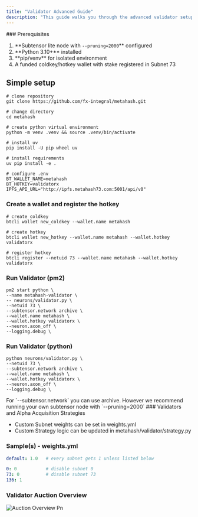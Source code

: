 ```yaml
---
title: "Validator Advanced Guide"
description: "This guide walks you through the advanced validator setup."
---
```


<Note>
  ### Prerequisites

  1. \*\*Subtensor lite node with `--pruning=2000`\*\* configured
  2. \*\*Python 3.10+\*\* installed
  3. \*\*pip/venv\*\* for isolated environment
  4. A funded coldkey/hotkey wallet with stake registered in Subnet 73
</Note>

## **Simple setup**

```shellscript
# clone repository
git clone https://github.com/fx-integral/metahash.git

# change directory
cd metahash

# create python virtual environment
python -m venv .venv && source .venv/bin/activate

# install uv
pip install -U pip wheel uv

# install requirements
uv pip install -e .

# configure .env
BT_WALLET_NAME=metahash
BT_HOTKEY=validatorx
IPFS_API_URL="http://ipfs.metahash73.com:5001/api/v0"
```

### Create a wallet and register the hotkey

```shellscript
# create coldkey
btcli wallet new_coldkey --wallet.name metahash

# create hotkey
btcli wallet new_hotkey --wallet.name metahash --wallet.hotkey validatorx

# register hotkey
btcli register --netuid 73 --wallet.name metahash --wallet.hotkey validatorx
```

### Run Validator (pm2)

```shellscript
pm2 start python \ 
--name metahash-validator \ 
-- neurons/validator.py \
--netuid 73 \
--subtensor.network archive \ 
--wallet.name metahash \ 
--wallet.hotkey validatorx \
--neuron.axon_off \
--logging.debug \
```

### Run Validator (python)

```shellscript
python neurons/validator.py \
--netuid 73 \
--subtensor.network archive \ 
--wallet.name metahash \ 
--wallet.hotkey validatorx \
--neuron.axon_off \
--logging.debug \
```

<Note>
  For `--subtensor.network` you can use archive. However we recommend running your own subtensor node with `--pruning=2000`
</Note>

<Note>
  ### Validators and Alpha Acquisition Strategies

  - Custom Subnet weights can be set in weights.yml
  - Custom Strategy logic can be updated in metahash/validator/strategy.py
</Note>

### Sample(s) - weights.yml

```yaml
default: 1.0   # every subnet gets 1 unless listed below

0: 0           # disable subnet 0
73: 0          # disable subnet 73
136: 1
```

### Validator Auction Overview

![Auction Overview Pn](/pics/auction-overview.png)